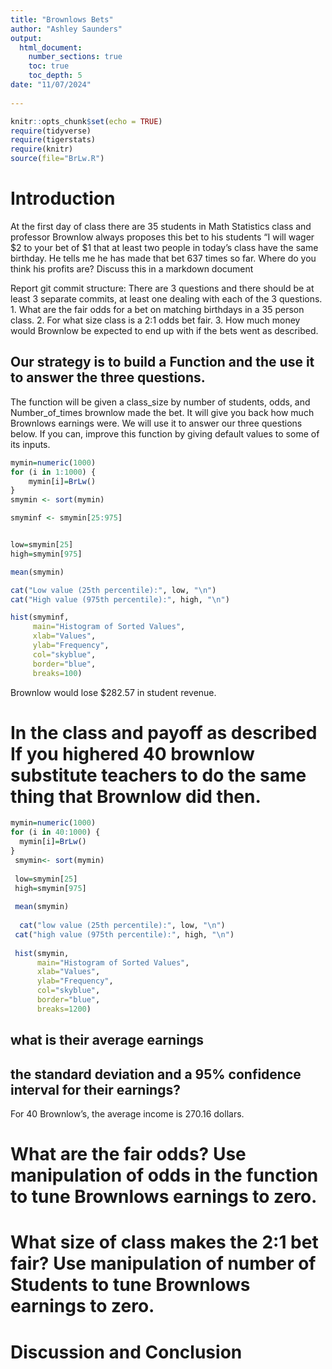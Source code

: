 ```yaml
---
title: "Brownlows Bets"
author: "Ashley Saunders"
output: 
  html_document:
    number_sections: true
    toc: true
    toc_depth: 5
date: "11/07/2024"    
    
---
```

```r
knitr::opts_chunk$set(echo = TRUE)
require(tidyverse)
require(tigerstats)
require(knitr)
source(file="BrLw.R")
```


<!-- We recommend you use git branches -- create a separate branch for each major section i.e. Introduction, Methods, Results, Inferential Results, and Discussion and Conclusions - leave the YAML block untouched until the final merge where you put in your own name !-->

# Introduction

<!--In this section you explain what you are trying to show.  Where did the data come from?  What is the research or other question you are trying to answer?!-->

 At the first day of class there are 35 students in Math Statistics class and professor Brownlow always proposes this bet to his students "I will wager $2 to your bet of $1 that at least two people in today's class have  the same birthday.  He tells me he has made that bet 637 times so far. Where do you think his profits are? Discuss this in a markdown document
 
Report git commit structure:
There are 3 questions and there should be at least 3 separate commits, at least one dealing with each of the 3 questions.
1. What are the fair odds for a bet on matching birthdays in a 35 person class.
2. For what size class is a 2:1 odds bet fair.
3. How much money would Brownlow be expected to end up with if the bets went as described.

## Our strategy is to build a Function and the use it to answer the three questions. 

The function will be given a class_size by number of students, odds, and Number_of_times brownlow made the bet.  It will give you back how much Brownlows earnings were. We will use it to answer our three questions below. If you can, improve this function by giving default values to some of its inputs. 

```r
mymin=numeric(1000)
for (i in 1:1000) {
    mymin[i]=BrLw()
}
smymin <- sort(mymin)

smyminf <- smymin[25:975]


low=smymin[25]
high=smymin[975]

mean(smymin)

cat("Low value (25th percentile):", low, "\n")
cat("High value (975th percentile):", high, "\n")

hist(smyminf, 
     main="Histogram of Sorted Values", 
     xlab="Values", 
     ylab="Frequency", 
     col="skyblue", 
     border="blue", 
     breaks=100)

```

Brownlow would lose $282.57 in student revenue.

# In the class and payoff as described  If you highered 40 brownlow substitute teachers to do the same thing that Brownlow did then.

```r
mymin=numeric(1000)
for (i in 40:1000) {
  mymin[i]=BrLw()
}
 smymin<- sort(mymin)
 
 low=smymin[25]
 high=smymin[975]
 
 mean(smymin)
 
  cat("low value (25th percentile):", low, "\n")
 cat("high value (975th percentile):", high, "\n")
 
 hist(smymin,
      main="Histogram of Sorted Values",
      xlab="Values",
      ylab="Frequency",
      col="skyblue",
      border="blue",
      breaks=1200)
```

## what is their average earnings
## the standard deviation and a 95% confidence interval for their earnings?

For 40 Brownlow's, the average income is 270.16 dollars.
  
<!--Explain and display your method of coming up with a 95% confidence interval of  professor Brownlows winnings (or losings)-->


# What are the fair odds? Use manipulation of odds in the function to tune Brownlows earnings to zero. 


<!--Decide on your methods:  In this section explain the approach you will take to attack the issue --- how will you decide on a likely estimate of professor Brownlow's earnings or losses after 637 bets. Also explain how you construct a 95% confidence interval about your estimate of his winnings !-->




# What size of class makes the 2:1 bet fair?  Use manipulation of number of Students to tune Brownlows earnings to zero.

<!--Explain and display the results of your method of coming up with the estimate of professor Brownlows betting profits!-->








# Discussion and Conclusion

<!--Discussion and conclusion here.  If professor Brownlow is consistantly making or losing money how could he change his payout so that his profits center on zero?  Also discuss what size his class should be in order to have his current scheme balance at zero profit.!-->

